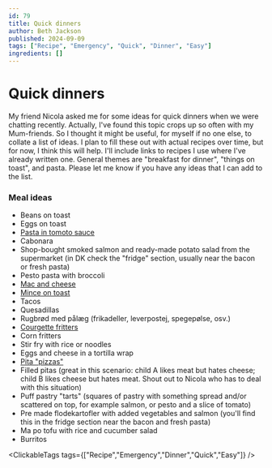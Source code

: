 ```yaml
---
id: 79
title: Quick dinners
author: Beth Jackson
published: 2024-09-09
tags: ["Recipe", "Emergency", "Quick", "Dinner", "Easy"]
ingredients: []
---
```


# Quick dinners

<BlogTextWrapper>

My friend Nicola asked me for some ideas for quick dinners when we were chatting recently. Actually, I've found this topic crops up so often with my Mum-friends. So I thought it might be useful, for myself if no one else, to collate a list of ideas. I plan to fill these out with actual recipes over time, but for now, I think this will help. I'll include links to recipes I use where I've already written one. General themes are "breakfast for dinner", "things on toast", and pasta. Please let me know if you have any ideas that I can add to the list.

</BlogTextWrapper>

<BlogTextWrapper>

### Meal ideas

- Beans on toast
- Eggs on toast
- [Pasta in tomoto sauce](https://cph.kiwi/blog/pasta-in-tomato-sauce)
- Cabonara
- Shop-bought smoked salmon and ready-made potato salad from the supermarket (in DK check the "fridge" section, usually near the bacon or fresh pasta)
- Pesto pasta with broccoli
- [Mac and cheese](https://cph.kiwi/blog/macaroni-and-cheese)
- [Mince on toast](https://cph.kiwi/blog/mince-on-toast)
- Tacos
- Quesadillas
- Rugbrød med pålæg (frikadeller, leverpostej, spegepølse, osv.)
- [Courgette fritters](https://cph.kiwi/blog/courgette-fritters)
- Corn fritters
- Stir fry with rice or noodles
- Eggs and cheese in a tortilla wrap
- [Pita "pizzas"](https://cph.kiwi/blog/pita-pizzas)
- Filled pitas (great in this scenario: child A likes meat but hates cheese; child B likes cheese but hates meat. Shout out to Nicola who has to deal with this situation)
- Puff pastry "tarts" (squares of pastry with something spread and/or scattered on top, for example salmon, or pesto and a slice of tomato)
- Pre made flodekartofler with added vegetables and salmon (you'll find this in the fridge section near the bacon and fresh pasta)
- Ma po tofu with rice and cucumber salad
- Burritos

</BlogTextWrapper>

<ClickableTags tags={["Recipe","Emergency","Dinner","Quick","Easy"]} />
